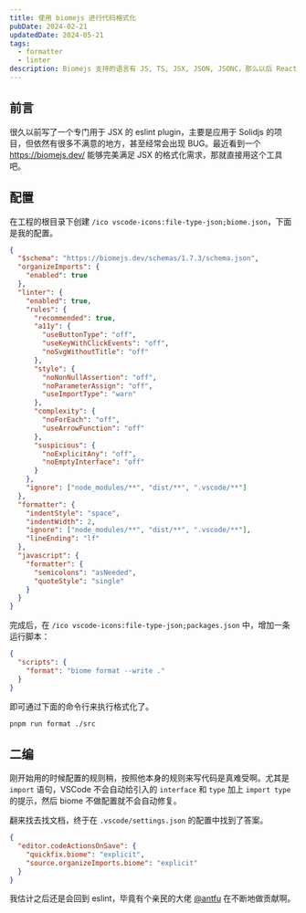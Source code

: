 ```yaml
---
title: 使用 biomejs 进行代码格式化
pubDate: 2024-02-21
updatedDate: 2024-05-21
tags:
  - formatter
  - linter
description: Biomejs 支持的语言有 JS, TS, JSX, JSON, JSONC，那么以后 React 和 Solidjs 的工程就可以直接用这个来格式化了。Vue, Svelte, Astro 的支持还在跟进，还是挺期待的。
---
```


## 前言

很久以前写了一个专门用于 JSX 的 eslint plugin，主要是应用于 Solidjs 的项目，但依然有很多不满意的地方，甚至经常会出现 BUG。最近看到一个 https://biomejs.dev/ 能够完美满足 JSX 的格式化需求，那就直接用这个工具吧。

## 配置

在工程的根目录下创建 `/ico vscode-icons:file-type-json;biome.json`，下面是我的配置。

```json
{
  "$schema": "https://biomejs.dev/schemas/1.7.3/schema.json",
  "organizeImports": {
    "enabled": true
  },
  "linter": {
    "enabled": true,
    "rules": {
      "recommended": true,
      "a11y": {
        "useButtonType": "off",
        "useKeyWithClickEvents": "off",
        "noSvgWithoutTitle": "off"
      },
      "style": {
        "noNonNullAssertion": "off",
        "noParameterAssign": "off",
        "useImportType": "warn"
      },
      "complexity": {
        "noForEach": "off",
        "useArrowFunction": "off"
      },
      "suspicious": {
        "noExplicitAny": "off",
        "noEmptyInterface": "off"
      }
    },
    "ignore": ["node_modules/**", "dist/**", ".vscode/**"]
  },
  "formatter": {
    "indentStyle": "space",
    "indentWidth": 2,
    "ignore": ["node_modules/**", "dist/**", ".vscode/**"],
    "lineEnding": "lf"
  },
  "javascript": {
    "formatter": {
      "semicolons": "asNeeded",
      "quoteStyle": "single"
    }
  }
}
```

完成后，在 `/ico vscode-icons:file-type-json;packages.json` 中，增加一条运行脚本：

```json
{
  "scripts": {
    "format": "biome format --write ."
  }
}
```

即可通过下面的命令行来执行格式化了。

```sh
pnpm run format ./src
```

## 二编

刚开始用的时候配置的规则稍，按照他本身的规则来写代码是真难受啊。尤其是 `import` 语句，VSCode 不会自动给引入的 `interface` 和 `type` 加上 `import type` 的提示，然后 biome 不做配置就不会自动修复。

翻来找去找文档，终于在 `.vscode/settings.json` 的配置中找到了答案。

```json
{
  "editor.codeActionsOnSave": {
    "quickfix.biome": "explicit",
    "source.organizeImports.biome": "explicit"
  }
}
```

我估计之后还是会回到 eslint，毕竟有个亲民的大佬 [@antfu](https://eslint-config.antfu.me) 在不断地做贡献啊。
